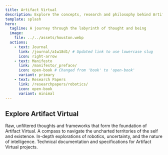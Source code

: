 ```yaml
---
title: Artifact Virtual
description: Explore the concepts, research and philosophy behind Artifact Virtual.
template: splash
hero:
  tagline: A journey through the labyrinth of thought and being
  image:
    file: ../../assets/houston.webp
  actions:
    - text: Journal
      link: /journal/a1w18d1/ # Updated link to use lowercase slug
      icon: right-arrow
    - text: Manifesto
      link: /manifesto/_preface/
      icon: open-book # Changed from 'book' to 'open-book'
      variant: primary
    - text: Research Papers
      link: /researchpapers/robotics/
      icon: open-book
      variant: minimal
---
```



## Explore Artifact Virtual

<CardGrid stagger>
	<Card title="Journal" icon="pencil">
		Raw, unfiltered thoughts and frameworks that form the foundation of Artifact Virtual.
	</Card>
	<Card title="Manifesto" icon="open-book"> 
		A compass to navigate the uncharted territories of the self and existence.
	</Card>
	<Card title="Research Papers" icon="open-book">
		In-depth explorations of robotics, uncertainty, and the nature of intelligence.
	</Card>
	<Card title="Reference" icon="document">
		Technical documentation and specifications for Artifact Virtual projects.
	</Card>
</CardGrid>
